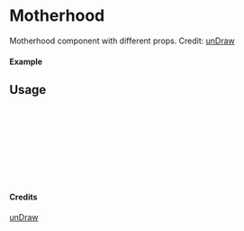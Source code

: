 
<Meta of={Motherhood} title="unDraw/Motherhood" />

# Motherhood

Motherhood component with different props.
Credit: [unDraw](https://undraw.co/illustrations)

#### Example

<Canvas of={Motherhood.Primary} />

## Usage

```ts
import { Motherhood } from "yadl-ui";

const Example = () => {
  return (
      <Motherhood />
  );
};

export default Example;
```

#### Credits
[unDraw](https://undraw.co/illustrations)
